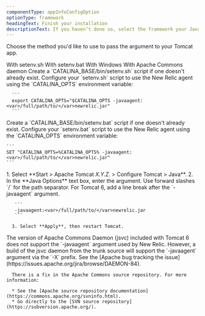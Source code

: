 ```yaml
---
componentType: appInfoConfigOption
optionType: framework 
headingText: Finish your installation
descriptionText: If you haven’t done so, select the framework your Java app is using.
---
```


 Choose the method you'd like to use to pass the argument to your Tomcat app.

 <Tabs>
  <TabsBar>
    <TabsBarItem id="tomcat-setenvsh">With setenv.sh</TabsBarItem>
    <TabsBarItem id="tomcat-setenvbat">With setenv.bat</TabsBarItem>
    <TabsBarItem id="tomcat-windows">With Windows</TabsBarItem>
    <TabsBarItem id="apache-commons-daemon">With Apache Commons daemon</TabsBarItem>
  </TabsBar>

  <TabsPages>
    <TabsPage id="tomcat-setenvsh">
      Create a `CATALINA_BASE/bin/setenv.sh` script if one doesn't already exist. Configure your `setenv.sh` script to use the New Relic agent using the `CATALINA_OPTS` environment variable:

      ```
      export CATALINA_OPTS="$CATALINA_OPTS -javaagent:<var>/full/path/to/</var>newrelic.jar"
      ```
     
  </TabsPages>
  <TabsPage id="tomcat-setenvbat">
    Create a `CATALINA_BASE/bin/setenv.bat` script if one doesn't already exist. Configure your `setenv.bat` script to use the New Relic agent using the `CATALINA_OPTS` environment variable:

    ```
    SET "CATALINA_OPTS=%CATALINA_OPTS% -javaagent:<var>/full/path/to/</var>newrelic.jar"
    ```
     
  </TabsPages>
    <TabsPage id="tomcat-windows">
      1. Select **Start > Apache Tomcat <var>X.Y.Z.</var> > Configure Tomcat > Java**.
      2. In the **Java Options** text box, enter the argument. Use forward slashes `/` for the path separator. For Tomcat 6, add a line break after the `-javaagent` argument.

       ```
       -javaagent:<var>/full/path/to/</var>newrelic.jar
       ```
      
      3. Select **Apply**, then restart Tomcat.
     
  </TabsPages>
    <TabsPage id="apache-commons-daemon">
      The version of Apache Commons Daemon (jsvc) included with Tomcat 6 does not support the `-javaagent` argument used by New Relic. However, a build of the jsvc daemon from the trunk source will support the `-javaagent` argument via the `-X` prefix. See the [Apache bug tracking the issue](https://issues.apache.org/jira/browse/DAEMON-84).

      There is a fix in the Apache Commons source repository. For more information:

      * See the [Apache source repository documentation](https://commons.apache.org/svninfo.html).
      * Go directly to the [SVN source repository](https://subversion.apache.org/).
  </TabsPages>
</Tabs>

  

  

